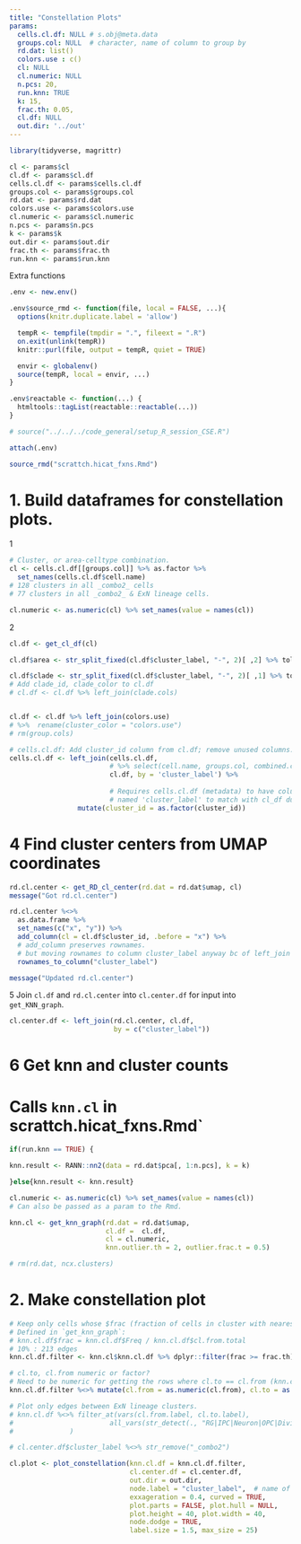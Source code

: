 ```yaml
---
title: "Constellation Plots" 
params:
  cells.cl.df: NULL # s.obj@meta.data
  groups.col: NULL  # character, name of column to group by
  rd.dat: list()
  colors.use : c()
  cl: NULL
  cl.numeric: NULL
  n.pcs: 20,
  run.knn: TRUE
  k: 15,
  frac.th: 0.05,
  cl.df: NULL
  out.dir: '../out'
---
```


```r
library(tidyverse, magrittr)

cl <- params$cl
cl.df <- params$cl.df
cells.cl.df <- params$cells.cl.df
groups.col <- params$groups.col
rd.dat <- params$rd.dat
colors.use <- params$colors.use
cl.numeric <- params$cl.numeric
n.pcs <- params$n.pcs
k <- params$k
out.dir <- params$out.dir
frac.th <- params$frac.th
run.knn <- params$run.knn
```

Extra functions
```r
.env <- new.env()

.env$source_rmd <- function(file, local = FALSE, ...){
  options(knitr.duplicate.label = 'allow')

  tempR <- tempfile(tmpdir = ".", fileext = ".R")
  on.exit(unlink(tempR))
  knitr::purl(file, output = tempR, quiet = TRUE)

  envir <- globalenv()
  source(tempR, local = envir, ...)
}

.env$reactable <- function(...) {
  htmltools::tagList(reactable::reactable(...))
}

# source("../../../code_general/setup_R_session_CSE.R")

attach(.env)

source_rmd("scrattch.hicat_fxns.Rmd")
```

# 1. Build dataframes for constellation plots.

1
```r

# Cluster, or area-celltype combination.
cl <- cells.cl.df[[groups.col]] %>% as.factor %>% 
  set_names(cells.cl.df$cell.name)
# 128 clusters in all _combo2_ cells
# 77 clusters in all _combo2_ & ExN lineage cells.

cl.numeric <- as.numeric(cl) %>% set_names(value = names(cl))
```

2
```r

cl.df <- get_cl_df(cl)

cl.df$area <- str_split_fixed(cl.df$cluster_label, "-", 2)[ ,2] %>% tolower 

cl.df$clade <- str_split_fixed(cl.df$cluster_label, "-", 2)[ ,1] %>% tolower 
# Add clade_id, clade_color to cl.df
# cl.df <- cl.df %>% left_join(clade.cols)


cl.df <- cl.df %>% left_join(colors.use) 
# %>%  rename(cluster_color = "colors.use")
# rm(group.cols)

# cells.cl.df: Add cluster_id column from cl.df; remove unused columns. 
cells.cl.df <- left_join(cells.cl.df,
                         # %>% select(cell.name, groups.col, combined.cluster.2),
                         cl.df, by = 'cluster_label') %>%
                         
                         # Requires cells.cl.df (metadata) to have column being used for groups
                         # named 'cluster_label' to match with cl_df during join.
                 mutate(cluster_id = as.factor(cluster_id))
```

# 4 Find cluster centers from UMAP coordinates
```r

rd.cl.center <- get_RD_cl_center(rd.dat = rd.dat$umap, cl)
message("Got rd.cl.center")
```

```r
rd.cl.center %<>% 
  as.data.frame %>% 
  set_names(c("x", "y")) %>%
  add_column(cl = cl.df$cluster_id, .before = "x") %>%
  # add_column preserves rownames.
  # but moving rownames to column cluster_label anyway bc of left_join below.
  rownames_to_column("cluster_label")

message("Updated rd.cl.center")
```

5 Join `cl.df` and `rd.cl.center` into `cl.center.df` for input into `get_KNN_graph`.
```r
cl.center.df <- left_join(rd.cl.center, cl.df,
                          by = c("cluster_label")) 
```

# 6 Get knn and cluster counts
# Calls `knn.cl` in scrattch.hicat_fxns.Rmd`
```r
if(run.knn == TRUE) {

knn.result <- RANN::nn2(data = rd.dat$pca[, 1:n.pcs], k = k)

}else{knn.result <- knn.result}
```


```r
cl.numeric <- as.numeric(cl) %>% set_names(value = names(cl))
# Can also be passed as a param to the Rmd.

knn.cl <- get_knn_graph(rd.dat = rd.dat$umap, 
                        cl.df =  cl.df, 
                        cl = cl.numeric, 
                        knn.outlier.th = 2, outlier.frac.t = 0.5)

# rm(rd.dat, ncx.clusters)
```

# 2. Make constellation plot
```r

# Keep only cells whose $frac (fraction of cells in cluster with nearest neighbors in a different cluster) >= 0.05.
# Defined in `get_knn_graph`: 
# knn.cl.df$frac = knn.cl.df$Freq / knn.cl.df$cl.from.total
# 10% : 213 edges
knn.cl.df.filter <- knn.cl$knn.cl.df %>% dplyr::filter(frac >= frac.th)

# cl.to, cl.from numeric or factor?
# Need to be numeric for getting the rows where cl.to == cl.from (knn.cl.df$same)
knn.cl.df.filter %<>% mutate(cl.from = as.numeric(cl.from), cl.to = as.numeric(cl.to))
```

```r
# Plot only edges between ExN lineage clusters.
# knn.cl.df %<>% filter_at(vars(cl.from.label, cl.to.label), 
#                        all_vars(str_detect(., "RG|IPC|Neuron|OPC|Dividing"))
#              )

# cl.center.df$cluster_label %<>% str_remove("_combo2")

cl.plot <- plot_constellation(knn.cl.df = knn.cl.df.filter, 
                              cl.center.df = cl.center.df, 
                              out.dir = out.dir,
                              node.label = "cluster_label",  # name of column in cl.center.df with cluster/node names
                              exxageration = 0.4, curved = TRUE, 
                              plot.parts = FALSE, plot.hull = NULL, 
                              plot.height = 40, plot.width = 40,
                              node.dodge = TRUE, 
                              label.size = 1.5, max_size = 25)

```
